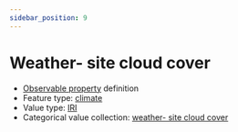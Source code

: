 ```yaml
---
sidebar_position: 9
---
```



# Weather- site cloud cover

- [Observable property](/viewers/dawe-vocabs?uri=https://linked.data.gov.au/def/test/dawe-cv/111a2971-f7c3-4d9d-b079-d9afa0bcc8b0) definition
- Feature type: [climate](http://linked.data.gov.au/def/tern-cv/6d40d71e-58cd-4f75-8304-40c01fe5f74c)
- Value type: [IRI](https://w3id.org/tern/ontologies/tern/IRI)
- Categorical value collection: [weather- site cloud cover](/viewers/dawe-vocabs?uri=https://linked.data.gov.au/def/test/dawe-cv/111a2971-f7c3-4d9d-b079-d9afa0bcc8b0)

<Example protocolModule="vertebrate-bird" observableProperty="https://linked.data.gov.au/def/test/dawe-cv/111a2971-f7c3-4d9d-b079-d9afa0bcc8b0" />
